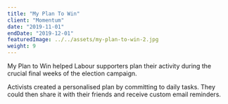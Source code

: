 ```yaml
---
title: "My Plan To Win"
client: "Momentum"
date: "2019-11-01"
endDate: "2019-12-01"
featuredImage: ../../assets/my-plan-to-win-2.jpg
weight: 9
---
```


My Plan to Win helped Labour supporters plan their activity during the crucial final weeks of the election campaign.

Activists created a personalised plan by committing to daily tasks. They could then share it with their friends and receive custom email reminders.
